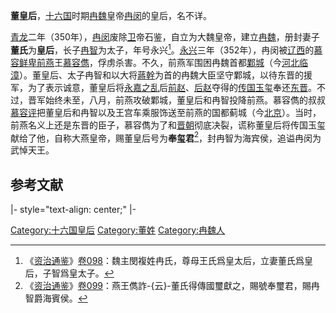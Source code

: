 {{Distinguish|董太后}}
'''董皇后'''，[[十六国|十六国]]时期[[冉魏|冉魏]]皇帝[[冉闵|冉闵]]的皇后，名不详。

[[青龙_(石鉴)|青龙]]二年（350年），[[冉闵|冉闵]]废除[[后赵|卫]]帝石鉴，自立为大魏皇帝，建立[[冉魏|冉魏]]，册封妻子'''董氏'''为'''皇后'''，长子[[冉智|冉智]]为太子，年号永兴<ref>《[[资治通鉴|资治通鉴]]》[[s:資治通鑑/卷098|卷098]]：魏主閔複姓冉氏，尊母王氏爲皇太后，立妻董氏爲皇后，子智爲皇太子。</ref>。[[永兴_(冉闵)|永兴]]三年（352年），冉闵被[[辽西|辽西]]的[[慕容鲜卑|慕容鲜卑]][[前燕|前燕]]王[[慕容儁|慕容儁]]，俘虏杀害。不久，前燕军围困冉魏首都[[鄴城|鄴城]]（今[[河北|河北]][[临漳|临漳]]）。董皇后、太子冉智和以大将[[蔣幹|蔣幹]]为首的冉魏大臣坚守鄴城，以待东晋的援军，为了表示诚意，董皇后将[[永嘉之乱|永嘉之乱]]后[[前赵|前赵]]、[[后赵|后赵]]夺得的[[传国玉玺|传国玉玺]]奉还[[东晋|东晋]]。不过，晋军始终未至，八月，前燕攻破鄴城，董皇后和冉智投降前燕。慕容儁的叔叔[[慕容评|慕容评]]把董皇后和冉智以及王宫车乘服饰送至前燕的国都蓟城（今[[北京|北京]]）。当时，前燕名义上还是东晋的臣子，慕容儁为了和[[晋朝|晋朝]]彻底决裂，谎称董皇后将传国玉玺献给了他，自称大燕皇帝，赐董皇后号为'''奉玺君'''<ref>《[[资治通鉴|资治通鉴]]》[[s:資治通鑑/卷099|卷099]]：燕王儁詐-{云}-董氏得傳國璽獻之，賜號奉璽君，賜冉智爵海賓侯。</ref>，封冉智为海宾侯，追谥冉闵为武悼天王。

==参考文献==
<div class="references-small">
<references />
</div>

{{start box}}
|- style="text-align: center;"
{{s-bef|rows=2|before=[[后赵|后赵]][[张皇后_(石遵)|张皇后]]}}
{{s-ttl|rows=2|title=[[:category:十六国皇后|冉魏皇后]]|years=350年—352年}}
{{s-aft|after=[[前燕|前燕]][[可足渾皇后_(慕容儁)|可足浑皇后]]}}
|-
{{s-aft|after=[[东晋|东晋]][[何法倪|何皇后]]}}
{{end box}}

{{十六國趙國及冉魏皇后}}

[[Category:十六国皇后|Category:十六国皇后]]
[[Category:董姓|Category:董姓]]
[[Category:冉魏人|Category:冉魏人]]
